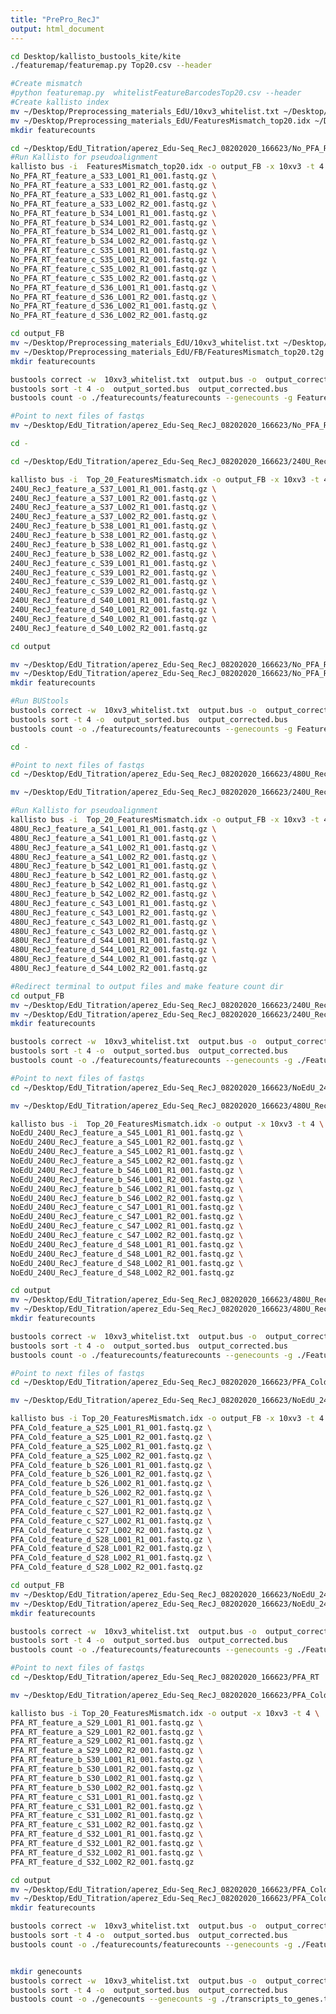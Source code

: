 ```yaml
---
title: "PrePro_RecJ"
output: html_document
---
```


```bash
cd Desktop/kallisto_bustools_kite/kite
./featuremap/featuremap.py Top20.csv --header
```


```bash
#Create mismatch
#python featuremap.py  whitelistFeatureBarcodesTop20.csv --header
#Create kallisto index 
mv ~/Desktop/Preprocessing_materials_EdU/10xv3_whitelist.txt ~/Desktop/EdU_Titration/aperez_Edu-Seq_RecJ_08202020_166623/No_PFA_RT
mv ~/Desktop/Preprocessing_materials_EdU/FeaturesMismatch_top20.idx ~/Desktop/EdU_Titration/aperez_Edu-Seq_RecJ_08202020_166623/No_PFA_RT
mkdir featurecounts

cd ~/Desktop/EdU_Titration/aperez_Edu-Seq_RecJ_08202020_166623/No_PFA_RT
#Run Kallisto for pseudoalignment
kallisto bus -i  FeaturesMismatch_top20.idx -o output_FB -x 10xv3 -t 4 \
No_PFA_RT_feature_a_S33_L001_R1_001.fastq.gz \
No_PFA_RT_feature_a_S33_L001_R2_001.fastq.gz \
No_PFA_RT_feature_a_S33_L002_R1_001.fastq.gz \
No_PFA_RT_feature_a_S33_L002_R2_001.fastq.gz \
No_PFA_RT_feature_b_S34_L001_R1_001.fastq.gz \
No_PFA_RT_feature_b_S34_L001_R2_001.fastq.gz \
No_PFA_RT_feature_b_S34_L002_R1_001.fastq.gz \
No_PFA_RT_feature_b_S34_L002_R2_001.fastq.gz \
No_PFA_RT_feature_c_S35_L001_R1_001.fastq.gz \
No_PFA_RT_feature_c_S35_L001_R2_001.fastq.gz \
No_PFA_RT_feature_c_S35_L002_R1_001.fastq.gz \
No_PFA_RT_feature_c_S35_L002_R2_001.fastq.gz \
No_PFA_RT_feature_d_S36_L001_R1_001.fastq.gz \
No_PFA_RT_feature_d_S36_L001_R2_001.fastq.gz \
No_PFA_RT_feature_d_S36_L002_R1_001.fastq.gz \
No_PFA_RT_feature_d_S36_L002_R2_001.fastq.gz

cd output_FB
mv ~/Desktop/Preprocessing_materials_EdU/10xv3_whitelist.txt ~/Desktop/EdU_Titration/aperez_Edu-Seq_RecJ_08202020_166623/No_PFA_RT/output
mv ~/Desktop/Preprocessing_materials_EdU/FB/FeaturesMismatch_top20.t2g ~/Desktop/EdU_Titration/aperez_Edu-Seq_RecJ_08202020_166623/No_PFA_RT/output_FB/FeaturesMismatch_top20.t2g
mkdir featurecounts

bustools correct -w  10xv3_whitelist.txt  output.bus -o  output_corrected.bus
bustools sort -t 4 -o  output_sorted.bus  output_corrected.bus
bustools count -o ./featurecounts/featurecounts --genecounts -g FeaturesMismatch_Top20.t2g -e ./matrix.ec -t ./transcripts.txt ./output_sorted.bus

#Point to next files of fastqs
mv ~/Desktop/EdU_Titration/aperez_Edu-Seq_RecJ_08202020_166623/No_PFA_RT/Top_20_FeaturesMismatch.idx ~/Desktop/EdU_Titration/aperez_Edu-Seq_RecJ_08202020_166623/240U_RecJ

cd -

cd ~/Desktop/EdU_Titration/aperez_Edu-Seq_RecJ_08202020_166623/240U_RecJ

kallisto bus -i  Top_20_FeaturesMismatch.idx -o output_FB -x 10xv3 -t 4 \
240U_RecJ_feature_a_S37_L001_R1_001.fastq.gz \
240U_RecJ_feature_a_S37_L001_R2_001.fastq.gz \
240U_RecJ_feature_a_S37_L002_R1_001.fastq.gz \
240U_RecJ_feature_a_S37_L002_R2_001.fastq.gz \
240U_RecJ_feature_b_S38_L001_R1_001.fastq.gz \
240U_RecJ_feature_b_S38_L001_R2_001.fastq.gz \
240U_RecJ_feature_b_S38_L002_R1_001.fastq.gz \
240U_RecJ_feature_b_S38_L002_R2_001.fastq.gz \
240U_RecJ_feature_c_S39_L001_R1_001.fastq.gz \
240U_RecJ_feature_c_S39_L001_R2_001.fastq.gz \
240U_RecJ_feature_c_S39_L002_R1_001.fastq.gz \
240U_RecJ_feature_c_S39_L002_R2_001.fastq.gz \
240U_RecJ_feature_d_S40_L001_R1_001.fastq.gz \
240U_RecJ_feature_d_S40_L001_R2_001.fastq.gz \
240U_RecJ_feature_d_S40_L002_R1_001.fastq.gz \
240U_RecJ_feature_d_S40_L002_R2_001.fastq.gz

cd output

mv ~/Desktop/EdU_Titration/aperez_Edu-Seq_RecJ_08202020_166623/No_PFA_RT/output_FB/10xv3_whitelist.txt ~/Desktop/EdU_Titration/aperez_Edu-Seq_RecJ_08202020_166623/240U_RecJ/output_FB
mv ~/Desktop/EdU_Titration/aperez_Edu-Seq_RecJ_08202020_166623/No_PFA_RT/output_FB/FeaturesMismatch_top20.t2g ~/Desktop/EdU_Titration/aperez_Edu-Seq_RecJ_08202020_166623/240U_RecJ/output_FB
mkdir featurecounts

#Run BUStools
bustools correct -w  10xv3_whitelist.txt  output.bus -o  output_corrected.bus
bustools sort -t 4 -o  output_sorted.bus  output_corrected.bus
bustools count -o ./featurecounts/featurecounts --genecounts -g FeaturesMismatch_Top20.t2g -e ./matrix.ec -t ./transcripts.txt ./output_sorted.bus

cd -

#Point to next files of fastqs
cd ~/Desktop/EdU_Titration/aperez_Edu-Seq_RecJ_08202020_166623/480U_RecJ

mv ~/Desktop/EdU_Titration/aperez_Edu-Seq_RecJ_08202020_166623/240U_RecJ/Top_20_FeaturesMismatch.idx ~/Desktop/EdU_Titration/aperez_Edu-Seq_RecJ_08202020_166623/480U_RecJ

#Run Kallisto for pseudoalignment
kallisto bus -i  Top_20_FeaturesMismatch.idx -o output_FB -x 10xv3 -t 4 \
480U_RecJ_feature_a_S41_L001_R1_001.fastq.gz \
480U_RecJ_feature_a_S41_L001_R1_001.fastq.gz \
480U_RecJ_feature_a_S41_L002_R1_001.fastq.gz \
480U_RecJ_feature_a_S41_L002_R2_001.fastq.gz \
480U_RecJ_feature_b_S42_L001_R1_001.fastq.gz \
480U_RecJ_feature_b_S42_L001_R2_001.fastq.gz \
480U_RecJ_feature_b_S42_L002_R1_001.fastq.gz \
480U_RecJ_feature_b_S42_L002_R2_001.fastq.gz \
480U_RecJ_feature_c_S43_L001_R1_001.fastq.gz \
480U_RecJ_feature_c_S43_L001_R2_001.fastq.gz \
480U_RecJ_feature_c_S43_L002_R1_001.fastq.gz \
480U_RecJ_feature_c_S43_L002_R2_001.fastq.gz \
480U_RecJ_feature_d_S44_L001_R1_001.fastq.gz \
480U_RecJ_feature_d_S44_L001_R2_001.fastq.gz \
480U_RecJ_feature_d_S44_L002_R1_001.fastq.gz \
480U_RecJ_feature_d_S44_L002_R2_001.fastq.gz 

#Redirect terminal to output files and make feature count dir 
cd output_FB
mv ~/Desktop/EdU_Titration/aperez_Edu-Seq_RecJ_08202020_166623/240U_RecJ/output_FB/10xv3_whitelist.txt ~/Desktop/EdU_Titration/aperez_Edu-Seq_RecJ_08202020_166623/480U_RecJ/output_FB
mv ~/Desktop/EdU_Titration/aperez_Edu-Seq_RecJ_08202020_166623/240U_RecJ/output_FB/FeaturesMismatch_top20.t2g ~/Desktop/EdU_Titration/aperez_Edu-Seq_RecJ_08202020_166623/480U_RecJ/output_FB
mkdir featurecounts

bustools correct -w  10xv3_whitelist.txt  output.bus -o  output_corrected.bus
bustools sort -t 4 -o  output_sorted.bus  output_corrected.bus
bustools count -o ./featurecounts/featurecounts --genecounts -g ./FeaturesMismatch_top20.t2g -e ./matrix.ec -t ./transcripts.txt ./output_sorted.bus

#Point to next files of fastqs
cd ~/Desktop/EdU_Titration/aperez_Edu-Seq_RecJ_08202020_166623/NoEdU_240U_RecJ

mv ~/Desktop/EdU_Titration/aperez_Edu-Seq_RecJ_08202020_166623/480U_RecJ/Top_20_FeaturesMismatch.idx ~/Desktop/EdU_Titration/aperez_Edu-Seq_RecJ_08202020_166623/NoEdU_240U_RecJ

kallisto bus -i  Top_20_FeaturesMismatch.idx -o output -x 10xv3 -t 4 \
NoEdU_240U_RecJ_feature_a_S45_L001_R1_001.fastq.gz \
NoEdU_240U_RecJ_feature_a_S45_L001_R2_001.fastq.gz \
NoEdU_240U_RecJ_feature_a_S45_L002_R1_001.fastq.gz \
NoEdU_240U_RecJ_feature_a_S45_L002_R2_001.fastq.gz \
NoEdU_240U_RecJ_feature_b_S46_L001_R1_001.fastq.gz \
NoEdU_240U_RecJ_feature_b_S46_L001_R2_001.fastq.gz \
NoEdU_240U_RecJ_feature_b_S46_L002_R1_001.fastq.gz \
NoEdU_240U_RecJ_feature_b_S46_L002_R2_001.fastq.gz \
NoEdU_240U_RecJ_feature_c_S47_L001_R1_001.fastq.gz \
NoEdU_240U_RecJ_feature_c_S47_L001_R2_001.fastq.gz \
NoEdU_240U_RecJ_feature_c_S47_L002_R1_001.fastq.gz \
NoEdU_240U_RecJ_feature_c_S47_L002_R2_001.fastq.gz \
NoEdU_240U_RecJ_feature_d_S48_L001_R1_001.fastq.gz \
NoEdU_240U_RecJ_feature_d_S48_L001_R2_001.fastq.gz \
NoEdU_240U_RecJ_feature_d_S48_L002_R1_001.fastq.gz \
NoEdU_240U_RecJ_feature_d_S48_L002_R2_001.fastq.gz

cd output
mv ~/Desktop/EdU_Titration/aperez_Edu-Seq_RecJ_08202020_166623/480U_RecJ/output_FB/10xv3_whitelist.txt ~/Desktop/EdU_Titration/aperez_Edu-Seq_RecJ_08202020_166623/NoEdU_240U_RecJ/output
mv ~/Desktop/EdU_Titration/aperez_Edu-Seq_RecJ_08202020_166623/480U_RecJ/output_FB/FeaturesMismatch_top20.t2g ~/Desktop/EdU_Titration/aperez_Edu-Seq_RecJ_08202020_166623/NoEdU_240U_RecJ/output
mkdir featurecounts

bustools correct -w  10xv3_whitelist.txt  output.bus -o  output_corrected.bus
bustools sort -t 4 -o  output_sorted.bus  output_corrected.bus
bustools count -o ./featurecounts/featurecounts --genecounts -g ./FeaturesMismatch_top20.t2g -e ./matrix.ec -t ./transcripts.txt ./output_sorted.bus

#Point to next files of fastqs
cd ~/Desktop/EdU_Titration/aperez_Edu-Seq_RecJ_08202020_166623/PFA_Cold

mv ~/Desktop/EdU_Titration/aperez_Edu-Seq_RecJ_08202020_166623/NoEdU_240U_RecJ/Top_20_FeaturesMismatch.idx ~/Desktop/EdU_Titration/aperez_Edu-Seq_RecJ_08202020_166623/PFA_Cold

kallisto bus -i Top_20_FeaturesMismatch.idx -o output_FB -x 10xv3 -t 4 \
PFA_Cold_feature_a_S25_L001_R1_001.fastq.gz \
PFA_Cold_feature_a_S25_L001_R2_001.fastq.gz \
PFA_Cold_feature_a_S25_L002_R1_001.fastq.gz \
PFA_Cold_feature_a_S25_L002_R2_001.fastq.gz \
PFA_Cold_feature_b_S26_L001_R1_001.fastq.gz \
PFA_Cold_feature_b_S26_L001_R2_001.fastq.gz \
PFA_Cold_feature_b_S26_L002_R1_001.fastq.gz \
PFA_Cold_feature_b_S26_L002_R2_001.fastq.gz \
PFA_Cold_feature_c_S27_L001_R1_001.fastq.gz \
PFA_Cold_feature_c_S27_L001_R2_001.fastq.gz \
PFA_Cold_feature_c_S27_L002_R1_001.fastq.gz \
PFA_Cold_feature_c_S27_L002_R2_001.fastq.gz \
PFA_Cold_feature_d_S28_L001_R1_001.fastq.gz \
PFA_Cold_feature_d_S28_L001_R2_001.fastq.gz \
PFA_Cold_feature_d_S28_L002_R1_001.fastq.gz \
PFA_Cold_feature_d_S28_L002_R2_001.fastq.gz

cd output_FB
mv ~/Desktop/EdU_Titration/aperez_Edu-Seq_RecJ_08202020_166623/NoEdU_240U_RecJ/output_FB/10xv3_whitelist.txt ~/Desktop/EdU_Titration/aperez_Edu-Seq_RecJ_08202020_166623/PFA_Cold/output_FB
mv ~/Desktop/EdU_Titration/aperez_Edu-Seq_RecJ_08202020_166623/NoEdU_240U_RecJ/output_FB/FeaturesMismatch_top20.t2g ~/Desktop/EdU_Titration/aperez_Edu-Seq_RecJ_08202020_166623/PFA_Cold/output_FB
mkdir featurecounts

bustools correct -w  10xv3_whitelist.txt  output.bus -o  output_corrected.bus
bustools sort -t 4 -o  output_sorted.bus  output_corrected.bus
bustools count -o ./featurecounts/featurecounts --genecounts -g ./FeaturesMismatch_top20.t2g -e ./matrix.ec -t ./transcripts.txt ./output_sorted.bus

#Point to next files of fastqs
cd ~/Desktop/EdU_Titration/aperez_Edu-Seq_RecJ_08202020_166623/PFA_RT

mv ~/Desktop/EdU_Titration/aperez_Edu-Seq_RecJ_08202020_166623/PFA_Cold/Top_20_FeaturesMismatch.idx ~/Desktop/EdU_Titration/aperez_Edu-Seq_RecJ_08202020_166623/PFA_RT

kallisto bus -i Top_20_FeaturesMismatch.idx -o output -x 10xv3 -t 4 \
PFA_RT_feature_a_S29_L001_R1_001.fastq.gz \
PFA_RT_feature_a_S29_L001_R2_001.fastq.gz \
PFA_RT_feature_a_S29_L002_R1_001.fastq.gz \
PFA_RT_feature_a_S29_L002_R2_001.fastq.gz \
PFA_RT_feature_b_S30_L001_R1_001.fastq.gz \
PFA_RT_feature_b_S30_L001_R2_001.fastq.gz \
PFA_RT_feature_b_S30_L002_R1_001.fastq.gz \
PFA_RT_feature_b_S30_L002_R2_001.fastq.gz \
PFA_RT_feature_c_S31_L001_R1_001.fastq.gz \
PFA_RT_feature_c_S31_L001_R2_001.fastq.gz \
PFA_RT_feature_c_S31_L002_R1_001.fastq.gz \
PFA_RT_feature_c_S31_L002_R2_001.fastq.gz \
PFA_RT_feature_d_S32_L001_R1_001.fastq.gz \
PFA_RT_feature_d_S32_L001_R2_001.fastq.gz \
PFA_RT_feature_d_S32_L002_R1_001.fastq.gz \
PFA_RT_feature_d_S32_L002_R2_001.fastq.gz

cd output
mv ~/Desktop/EdU_Titration/aperez_Edu-Seq_RecJ_08202020_166623/PFA_Cold/output_FB/10xv3_whitelist.txt ~/Desktop/EdU_Titration/aperez_Edu-Seq_RecJ_08202020_166623/PFA_RT/output
mv ~/Desktop/EdU_Titration/aperez_Edu-Seq_RecJ_08202020_166623/PFA_Cold/output_FB/FeaturesMismatch_top20.t2g ~/Desktop/EdU_Titration/aperez_Edu-Seq_RecJ_08202020_166623/PFA_RT/output
mkdir featurecounts

bustools correct -w  10xv3_whitelist.txt  output.bus -o  output_corrected.bus
bustools sort -t 4 -o  output_sorted.bus  output_corrected.bus
bustools count -o ./featurecounts/featurecounts --genecounts -g ./FeaturesMismatch_top20.t2g -e ./matrix.ec -t ./transcripts.txt ./output_sorted.bus


mkdir genecounts
bustools correct -w  10xv3_whitelist.txt  output.bus -o  output_corrected.bus
bustools sort -t 4 -o  output_sorted.bus  output_corrected.bus
bustools count -o ./genecounts --genecounts -g ./transcripts_to_genes.txt -e ./matrix.ec -t ./transcripts.txt ./output_sorted.bus
```

